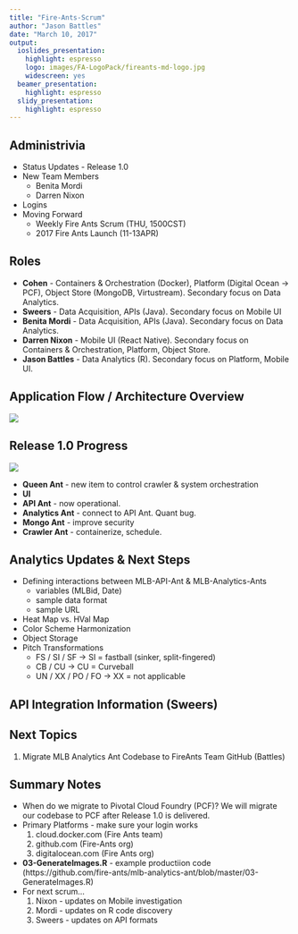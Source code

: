 ```yaml
---
title: "Fire-Ants-Scrum"
author: "Jason Battles"
date: "March 10, 2017"
output:
  ioslides_presentation:
    highlight: espresso
    logo: images/FA-LogoPack/fireants-md-logo.jpg
    widescreen: yes
  beamer_presentation:
    highlight: espresso
  slidy_presentation:
    highlight: espresso
---
```

## Administrivia
- Status Updates - Release 1.0
- New Team Members
    * Benita Mordi
    * Darren Nixon
- Logins
- Moving Forward
    * Weekly Fire Ants Scrum (THU, 1500CST)
    * 2017 Fire Ants Launch (11-13APR)

## Roles
- **Cohen** - Containers & Orchestration (Docker), Platform (Digital Ocean → PCF), Object Store (MongoDB, Virtustream).  Secondary focus on Data Analytics.
- **Sweers** - Data Acquisition, APIs (Java).  Secondary focus on Mobile UI
- **Benita Mordi** - Data Acquisition, APIs (Java).  Secondary focus on Data Analytics.
- **Darren Nixon** - Mobile UI (React Native).  Secondary focus on Containers & Orchestration, Platform, Object Store.
- **Jason Battles** - Data Analytics (R).  Secondary focus on Platform, Mobile UI.
    
## Application Flow / Architecture Overview
![](admin/mlb-pf-appflow-md.png)

## Release 1.0 Progress
![](images/prog-20170309.png)

* **Queen Ant** - new item to control crawler & system orchestration
* **UI** 
* **API Ant** - now operational.
* **Analytics Ant** - connect to API Ant. Quant bug.
* **Mongo Ant** - improve security
* **Crawler Ant** - containerize, schedule.

## Analytics Updates & Next Steps
* Defining interactions between MLB-API-Ant & MLB-Analytics-Ants
    - variables (MLBid, Date)
    - sample data format
    - sample URL
* Heat Map vs. HVal Map 
* Color Scheme Harmonization
* Object Storage
* Pitch Transformations
    - FS / SI / SF -> SI = fastball (sinker, split-fingered)
    - CB / CU -> CU = Curveball
    - UN / XX / PO / FO -> XX = not applicable

## API Integration Information (Sweers)

## Next Topics
1. Migrate MLB Analytics Ant Codebase to FireAnts Team GitHub (Battles)
  
## Summary Notes
- When do we migrate to Pivotal Cloud Foundry (PCF)?  We will migrate our codebase to PCF after Release 1.0 is delivered. 
- Primary Platforms - make sure your login works
    1. cloud.docker.com (Fire Ants team)
    2. github.com (Fire-Ants org)
    3. digitalocean.com (Fire Ants org)
- **03-GenerateImages.R** - example productiion code (https://github.com/fire-ants/mlb-analytics-ant/blob/master/03-GenerateImages.R)
- For next scrum...
    1. Nixon - updates on Mobile investigation
    2. Mordi - updates on R code discovery
    3. Sweers - updates on API formats

                                
